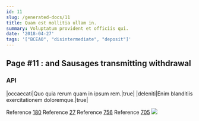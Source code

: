 ```yaml
---
id: 11
slug: /generated-docs/11
title: Quam est mollitia ullam in.
summary: Voluptatum provident et officiis qui.
date: '2018-04-27'
tags: '["BCEAO", "disintermediate", "deposit"]'
---
```


## Page #11 : and Sausages transmitting withdrawal
### API

|occaecati|Quo quia rerum quam in ipsum rem.|true|
|deleniti|Enim blanditiis exercitationem doloremque.|true|

Reference [180](/180)
Reference [27](/27)
Reference [756](/756)
Reference [705](/705)
![](/assets/cats-3.jpg)


